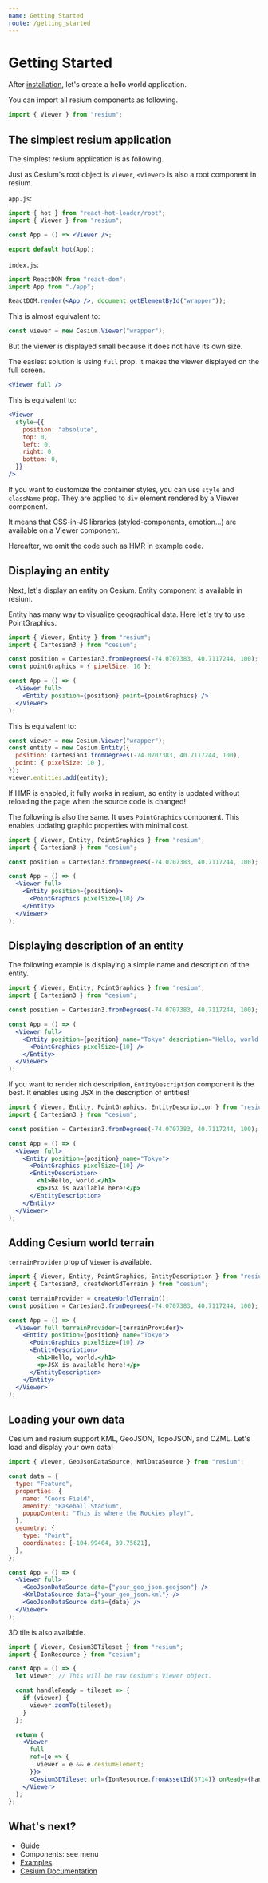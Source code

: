 ```yaml
---
name: Getting Started
route: /getting_started
---
```


# Getting Started

After [installation](/installation), let's create a hello world application.

You can import all resium components as following.

```jsx
import { Viewer } from "resium";
```

## The simplest resium application

The simplest resium application is as following.

Just as Cesium's root object is `Viewer`, `<Viewer>` is also a root component in resium.

`app.js`:

```jsx
import { hot } from "react-hot-loader/root";
import { Viewer } from "resium";

const App = () => <Viewer />;

export default hot(App);
```

`index.js`:

```jsx
import ReactDOM from "react-dom";
import App from "./app";

ReactDOM.render(<App />, document.getElementById("wrapper"));
```

This is almost equivalent to:

```js
const viewer = new Cesium.Viewer("wrapper");
```

But the viewer is displayed small because it does not have its own size.

The easiest solution is using `full` prop. It makes the viewer displayed on the full screen.

```jsx
<Viewer full />
```

This is equivalent to:

```jsx
<Viewer
  style={{
    position: "absolute",
    top: 0,
    left: 0,
    right: 0,
    bottom: 0,
  }}
/>
```

If you want to customize the container styles, you can use `style` and `className` prop. They are applied to `div` element rendered by a Viewer component.

It means that CSS-in-JS libraries (styled-components, emotion...) are available on a Viewer component.

Hereafter, we omit the code such as HMR in example code.

## Displaying an entity

Next, let's display an entity on Cesium. Entity component is available in resium.

Entity has many way to visualize geograohical data. Here let's try to use PointGraphics.

```jsx
import { Viewer, Entity } from "resium";
import { Cartesian3 } from "cesium";

const position = Cartesian3.fromDegrees(-74.0707383, 40.7117244, 100);
const pointGraphics = { pixelSize: 10 };

const App = () => (
  <Viewer full>
    <Entity position={position} point={pointGraphics} />
  </Viewer>
);
```

This is equivalent to:

```js
const viewer = new Cesium.Viewer("wrapper");
const entity = new Cesium.Entity({
  position: Cartesian3.fromDegrees(-74.0707383, 40.7117244, 100),
  point: { pixelSize: 10 },
});
viewer.entities.add(entity);
```

If HMR is enabled, it fully works in resium, so entity is updated without reloading the page when the source code is changed!

The following is also the same. It uses `PointGraphics` component. This enables updating graphic properties with minimal cost.

```jsx
import { Viewer, Entity, PointGraphics } from "resium";
import { Cartesian3 } from "cesium";

const position = Cartesian3.fromDegrees(-74.0707383, 40.7117244, 100);

const App = () => (
  <Viewer full>
    <Entity position={position}>
      <PointGraphics pixelSize={10} />
    </Entity>
  </Viewer>
);
```

## Displaying description of an entity

The following example is displaying a simple name and description of the entity.

```jsx
import { Viewer, Entity, PointGraphics } from "resium";
import { Cartesian3 } from "cesium";

const position = Cartesian3.fromDegrees(-74.0707383, 40.7117244, 100);

const App = () => (
  <Viewer full>
    <Entity position={position} name="Tokyo" description="Hello, world.">
      <PointGraphics pixelSize={10} />
    </Entity>
  </Viewer>
);
```

If you want to render rich description, `EntityDescription` component is the best. It enables using JSX in the description of entities!

```jsx
import { Viewer, Entity, PointGraphics, EntityDescription } from "resium";
import { Cartesian3 } from "cesium";

const position = Cartesian3.fromDegrees(-74.0707383, 40.7117244, 100);

const App = () => (
  <Viewer full>
    <Entity position={position} name="Tokyo">
      <PointGraphics pixelSize={10} />
      <EntityDescription>
        <h1>Hello, world.</h1>
        <p>JSX is available here!</p>
      </EntityDescription>
    </Entity>
  </Viewer>
);
```

## Adding Cesium world terrain

`terrainProvider` prop of `Viewer` is available.

```jsx
import { Viewer, Entity, PointGraphics, EntityDescription } from "resium";
import { Cartesian3, createWorldTerrain } from "cesium";

const terrainProvider = createWorldTerrain();
const position = Cartesian3.fromDegrees(-74.0707383, 40.7117244, 100);

const App = () => (
  <Viewer full terrainProvider={terrainProvider}>
    <Entity position={position} name="Tokyo">
      <PointGraphics pixelSize={10} />
      <EntityDescription>
        <h1>Hello, world.</h1>
        <p>JSX is available here!</p>
      </EntityDescription>
    </Entity>
  </Viewer>
);
```

## Loading your own data

Cesium and resium support KML, GeoJSON, TopoJSON, and CZML. Let's load and display your own data!

```jsx
import { Viewer, GeoJsonDataSource, KmlDataSource } from "resium";

const data = {
  type: "Feature",
  properties: {
    name: "Coors Field",
    amenity: "Baseball Stadium",
    popupContent: "This is where the Rockies play!",
  },
  geometry: {
    type: "Point",
    coordinates: [-104.99404, 39.75621],
  },
};

const App = () => (
  <Viewer full>
    <GeoJsonDataSource data={"your_geo_json.geojson"} />
    <KmlDataSource data={"your_geo_json.kml"} />
    <GeoJsonDataSource data={data} />
  </Viewer>
);
```

3D tile is also available.

```jsx
import { Viewer, Cesium3DTileset } from "resium";
import { IonResource } from "cesium";

const App = () => {
  let viewer; // This will be raw Cesium's Viewer object.

  const handleReady = tileset => {
    if (viewer) {
      viewer.zoomTo(tileset);
    }
  };

  return (
    <Viewer
      full
      ref={e => {
        viewer = e && e.cesiumElement;
      }}>
      <Cesium3DTileset url={IonResource.fromAssetId(5714)} onReady={handleReady} />
    </Viewer>
  );
};
```

## What's next?

- [Guide](/guide)
- Components: see menu
- [Examples](/examples/)
- [Cesium Documentation](https://cesiumjs.org/refdoc/)
